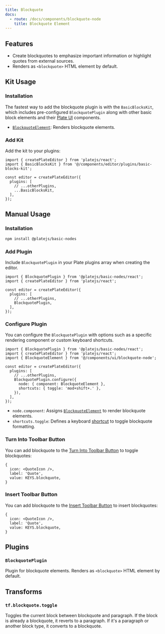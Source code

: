 ```yaml
---
title: Blockquote
docs:
  - route: /docs/components/blockquote-node
    title: Blockquote Element
---
```


<ComponentPreview name="basic-blocks-demo" />

<PackageInfo>

## Features

- Create blockquotes to emphasize important information or highlight quotes from external sources.
- Renders as `<blockquote>` HTML element by default.

</PackageInfo>

## Kit Usage

<Steps>

### Installation

The fastest way to add the blockquote plugin is with the `BasicBlocksKit`, which includes pre-configured `BlockquotePlugin` along with other basic block elements and their [Plate UI](/docs/installation/plate-ui) components.

<ComponentSource name="basic-blocks-kit" />

- [`BlockquoteElement`](/docs/components/blockquote-node): Renders blockquote elements.

### Add Kit

Add the kit to your plugins:

```tsx
import { createPlateEditor } from 'platejs/react';
import { BasicBlocksKit } from '@/components/editor/plugins/basic-blocks-kit';

const editor = createPlateEditor({
  plugins: [
    // ...otherPlugins,
    ...BasicBlocksKit,
  ],
});
```

</Steps>

## Manual Usage

<Steps>

### Installation

```bash
npm install @platejs/basic-nodes
```

### Add Plugin

Include `BlockquotePlugin` in your Plate plugins array when creating the editor.

```tsx
import { BlockquotePlugin } from '@platejs/basic-nodes/react';
import { createPlateEditor } from 'platejs/react';

const editor = createPlateEditor({
  plugins: [
    // ...otherPlugins,
    BlockquotePlugin,
  ],
});
```

### Configure Plugin

You can configure the `BlockquotePlugin` with options such as a specific rendering component or custom keyboard shortcuts.

```tsx
import { BlockquotePlugin } from '@platejs/basic-nodes/react';
import { createPlateEditor } from 'platejs/react';
import { BlockquoteElement } from '@/components/ui/blockquote-node';

const editor = createPlateEditor({
  plugins: [
    // ...otherPlugins,
    BlockquotePlugin.configure({
      node: { component: BlockquoteElement },
      shortcuts: { toggle: 'mod+shift+.' },
    }),
  ],
});
```

- `node.component`: Assigns [`BlockquoteElement`](/docs/components/blockquote-node) to render blockquote elements.
- `shortcuts.toggle`: Defines a keyboard [shortcut](/docs/plugin-shortcuts) to toggle blockquote formatting.

### Turn Into Toolbar Button

You can add blockquote to the [Turn Into Toolbar Button](/docs/toolbar#turn-into-toolbar-button) to toggle blockquotes:

```tsx
{
  icon: <QuoteIcon />,
  label: 'Quote',
  value: KEYS.blockquote,
}
```

### Insert Toolbar Button

You can add blockquote to the [Insert Toolbar Button](/docs/toolbar#insert-toolbar-button) to insert blockquotes:

```tsx
{
  icon: <QuoteIcon />,
  label: 'Quote',
  value: KEYS.blockquote,
}
```

</Steps>

## Plugins

### `BlockquotePlugin`

Plugin for blockquote elements. Renders as `<blockquote>` HTML element by default.

## Transforms

### `tf.blockquote.toggle`

Toggles the current block between blockquote and paragraph. If the block is already a blockquote, it reverts to a paragraph. If it's a paragraph or another block type, it converts to a blockquote.